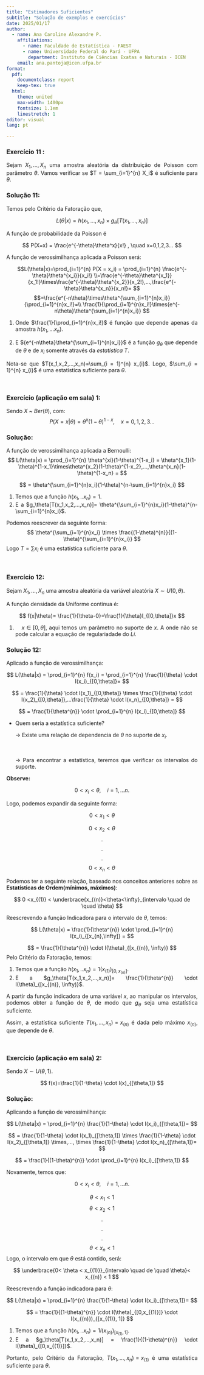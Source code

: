 ```yaml
---
title: "Estimadores Suficientes"
subtitle: "Solução de exemplos e exercícios"
date: 2025/01/17
author: 
  - name: Ana Caroline Alexandre P.
    affiliations:
      - name: Faculdade de Estatística - FAEST
      - name: Universidade Federal do Pará - UFPA
        department: Instituto de Ciências Exatas e Naturais - ICEN
    email: ana.pantoja@icen.ufpa.br
format:
  pdf: 
    documentclass: report
    keep-tex: true
  html:
    theme: united
    max-width: 1400px
    fontsize: 1.1em
    linestretch: 1
editor: visual
lang: pt

---
```



```{=html}
<style>
  body{text-align: justify}
</style>
```

### Exercício 11 :

Sejam $X_1,..., X_n$ uma amostra aleatória da distribuição de Poisson com parâmetro $θ$. Vamos verificar se $T = \sum_{i=1}^{n} X_i$ é suficiente para $\theta$.

### Solução 11:

Temos pelo Critério da Fatoração que,

$$
L(\theta|x)= h(x_1,...,x_n)\times g_\theta[T(x_1,...,x_n)]
$$

A função de probabilidade da Poisson é

$$
P(X=x) = \frac{e^{-\theta}\theta^x}{x!} , \quad x=0,1,2,3...
$$

A função de verossimilhança aplicada a Poisson será:

$$L(\theta|x)=\prod_{i=1}^{n} P(X = x_i) = \prod_{i=1}^{n} \frac{e^{-\theta}\theta^{x_i}}{x_i!}
\\=\frac{e^{-\theta}\theta^{x_1}}{x_1!}\times\frac{e^{-\theta}\theta^{x_2}}{x_2!},...,\frac{e^{-\theta}\theta^{x_n}}{x_n!}=
$$ $$=\frac{e^{-n\theta}\times\theta^{\sum_{i=1}^{n}x_i}}{\prod_{i=1}^{n}x_i!}=\\
\frac{1}{\prod_{i=1}^{n}x_i!}\times{e^{-n\theta}\theta^{\sum_{i=1}^{n}x_i}}
$$

1.  Onde $\frac{1}{\prod_{i=1}^{n}x_i!}$ é função que depende apenas da amostra $h(x_1,...x_n)$.

2.  E ${e^{-n\theta}\theta^{\sum_{i=1}^{n}x_i}}$ é a função $g_\theta$ que depende de $\theta$ e de $x_i$ somente através da *estatística T*.

Nota-se que $T(x_1,x_2,...,x_n)=\sum_{i = 1}^{n} x_{i}$. Logo, $\sum_{i = 1}^{n} x_{i}$ é uma estatística suficiente para $\theta$.

<br>

### Exercício (aplicação em sala) 1:

Sendo $X$ \~ $Ber(\theta)$, com: $$
P(X=x| \theta)=\theta^x(1-\theta)^{1-x}, \quad x = 0,1,2,3...
$$

### Solução:

A função de verossimilhança aplicada a Bernoulli: $$
L(\theta|x) = \prod_{i=1}^{n} \theta^{xi}(1-\theta)^{1-x_i} = \theta^{x_1}(1-\theta)^{1-x_1}\times\theta^{x_2}(1-\theta)^{1-x_2},...,\theta^{x_n}(1-\theta)^{1-x_n} =
$$

$$
= \theta^{\sum_{i=1}^{n}x_i}(1-\theta)^{n-\sum_{i=1}^{n}x_i}
$$

1.  Temos que a função $h(x_1,..x_n) = 1$.
2.  E a $g_\theta[T(x_1,x_2,...,x_n)]= \theta^{\sum_{i=1}^{n}x_i}(1-\theta)^{n-\sum_{i=1}^{n}x_i}$.

Podemos reescrever da seguinte forma: $$
\theta^{\sum_{i=1}^{n}x_i} \times \frac{(1-\theta)^{n}}{(1-\theta)^{\sum_{i=1}^{n}x_i}}
$$ Logo $T=\sum{x_i}$ é uma estatística suficiente para $\theta$.

<br>

### Exercício 12:

Sejam $X_1,...,X_n$ uma amostra aleatória da variável aleatória $X ∼ U(0, θ)$.

A função densidade da Uniforme contínua é:

$$
f(x|\theta)= \frac{1}{\theta-0}=\frac{1}{\theta}I_{[0,\theta]}x
$$

1.  $\quad x \in [0,\theta]$, aqui temos um parâmetro no suporte de $x$. A onde não se pode calcular a equação de regulariadade do $Li$.

### Solução 12:

Aplicado a função de verossimilhança:

$$
L(\theta|x) = \prod_{i=1}^{n} f(x_i) = \prod_{i=1}^{n} \frac{1}{\theta} \cdot I(x_i)_{[0,\theta]}= 
$$

$$
=  \frac{1}{\theta} \cdot I(x_1)_{[0,\theta]} \times \frac{1}{\theta} \cdot I(x_2)_{[0,\theta]},...\frac{1}{\theta} \cdot I(x_n)_{[0,\theta]} =
$$

$$
= \frac{1}{\theta^{n}} \cdot \prod_{i=1}^{n} I(x_i)_{[0,\theta]}
$$

-   Quem seria a estatística suficiente?

    $\rightarrow$ Existe uma relação de dependencia de $\theta$ no suporte de $x_i$.

    <br>

    $\rightarrow$ Para encontrar a estatística, teremos que verificar os intervalos do suporte.

**Observe:**

$$
0 < x_i < \theta, \quad i=1,...n.
$$

Logo, podemos expandir da seguinte forma:

$$
0 < x_1 < \theta
$$ 

$$
0 < x_2 < \theta
$$ 
$$
.
$$ 
$$
.
$$ 
$$
.
$$ 
$$
0 < x_n < \theta
$$

Podemos ter a seguinte relação, baseado nos conceitos anteriores sobre as **Estatísticas de Ordem(mínimos, máximos)**:

$$
0 <x_{(1)} < \underbrace{x_{(n)}<\theta<\infty}_{intervalo \quad de \quad  \theta}
$$

Reescrevendo a função Indicadora para o intervalo de $\theta$, temos:

$$
L(\theta|x) = \frac{1}{\theta^{n}} \cdot \prod_{i=1}^{n} I(x_i)_{[x_{n},\infty]} =
$$

$$
= \frac{1}{\theta^{n}} \cdot I(\theta)_{[x_{(n)}, \infty)}
$$ Pelo Critério da Fatoração, temos:

1.  Temos que a função $h(x_1,..x_n) = 1(x_{(1)})_{[0,x_{(n)}]}$.
2.  E a $g_\theta[T(x_1,x_2,...,x_n)]= \frac{1}{\theta^{n}} \cdot I(\theta)_{[x_{(n)}, \infty)}$.

A partir da função indicadora de uma variável $x$, ao manipular os intervalos, podemos obter a função de $\theta$, de modo que $g_{\theta}$ seja uma estatística suficiente.

Assim, a estatística suficiente $T(x_{1},...,x_{n})= x_{(n)}$ é dada pelo máximo $x_{(n)}$, que depende de $\theta$.

<br>

### Exercício (aplicação em sala) 2:

Sendo $X ∼ U(\theta,1)$.

$$
f(x)=\frac{1}{1-\theta} \cdot I(x)_{[\theta,1]}
$$

### Solução:

Aplicando a função de verossimilhança:

$$
L(\theta|x) = \prod_{i=1}^{n} \frac{1}{1-\theta} \cdot I(x_i)_{[\theta,1]}= 
$$

$$
= \frac{1}{1-\theta} \cdot I(x_1)_{[\theta,1]} \times \frac{1}{1-\theta} \cdot I(x_2)_{[\theta,1]} \times,..., \times \frac{1}{1-\theta} \cdot I(x_n)_{[\theta,1]}=   
$$

$$
= \frac{1}{(1-\theta)^{n}} \cdot \prod_{i=1}^{n} I(x_i)_{[\theta,1]}
$$

Novamente, temos que:

$$
0 < x_i < \theta, \quad i=1,...n.
$$

$$
\theta < x_1 < 1
$$ 
$$
\theta < x_2 < 1
$$ 
$$
.
$$ 
$$
.
$$ 
$$
.
$$
$$
\theta < x_n < 1
$$ Logo, o intervalo em que $\theta$ está contido, será:

$$
\underbrace{0< \theta < x_{(1)}}_{intervalo \quad de \quad \theta}< x_{(n)} < 1
$$

Reescrevendo a função indicadora para $\theta$:

$$
L(\theta|x) = \prod_{i=1}^{n} \frac{1}{1-\theta} \cdot I(x_i)_{[\theta,1]}= 
$$

$$
= \frac{1}{(1-\theta)^{n}} \cdot I(\theta)_{[0,x_{(1)}]} \cdot I(x_{(n)})_{[x_{(1)}, 1]}
$$

1.  Temos que a função $h(x_1,..x_n) = 1I(x_{(n)})_{[x_{(1)}, 1]}$.
2.  E a $g_\theta[T(x_1,x_2,...,x_n)] = \frac{1}{(1-\theta)^{n}} \cdot I(\theta)_{[0,x_{(1)}]}$.

Portanto, pelo Critério da Fatoração, $T(x_{1},...,x_{n})= x_{(1)}$ é uma estatística suficiente para $\theta$.
